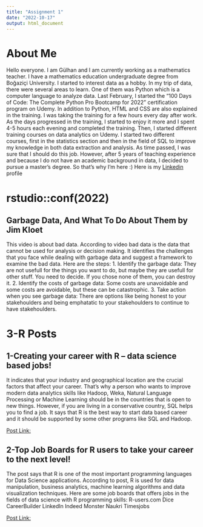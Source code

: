 ```yaml
---
title: "Assignment 1"
date: "2022-10-17"
output: html_document
---
```


# About Me
Hello everyone. I am Gülhan and I am currently working as a mathematics teacher. I have a mathematics education undergraduate degree from Boğaziçi University. I started to interest data as a hobby. In my trip of data, there were several areas to learn. One of them was Python which is a computer language to analyze data. Last February, I started the "100 Days of Code: The Complete Python Pro Bootcamp for 2022" certification program on Udemy. In addition to Python, HTML and CSS are also explained in the training. I was taking the training for a few hours every day after work. As the days progressed in the training, I started to enjoy it more and I spent 4-5 hours each evening and completed the training. Then, I started different training courses on data analytics on Udemy. I started two different courses, first in the statistics section and then in the field of SQL to improve my knowledge in both data extraction and analysis. As time passed, I was sure that I should do this job. However, after 5 years of teaching experience and because I do not have an academic background in data, I decided to pursue a master's degree. So that's why I'm here :)
Here is my [Linkedin](https://www.linkedin.com/in/g%C3%BClhan-demirel-75a026bb/) profile


# rstudio::conf(2022)
## Garbage Data, And What To Do About Them by Jim Kloet
This video is about bad data. According to video bad data is the data that cannot be used for analysis or decision making. It identifies the challenges that you face while dealing with garbage data and suggest a framework to examine the bad data.
Here are the steps:
1. Identify the garbage data: They are not usefull for the things you want to do, but maybe they are usefull for other stuff. You need to decide. If you chose none of them, you can destroy it.
2. Identify the costs of garbage data: Some costs are unavoidable and some costs are avoidable, but these can be catastrophic.
3. Take action when you see garbage data: There are options like being honest to your stakehoulders and being emphatatic to your stakehoulders to continue to have stakehoulders.

# 3-R Posts
## 1-Creating your career with R – data science based jobs!
It indicates that your industry and geographical location are the crucial factors that affect your career. That's why a person who wants to improve modern data analytics skills like Hadoop, Weka, Natural Language Processing or Machine Learning should be in the countries that is open to new things. However, if you are living in a conservative country, SQL helps you to find a job. It says that R is the best way to start data based career and it should be supported by some other programs like SQL and Hadoop.

[Post Link:](http://r-tutorials.com/creating-your-career-with-r-data-science-based-jobs/)

## 2-Top Job Boards for R users to take your career to the next level!
The post says that R is one of the most important programming languages for Data Science applications. According to post, R is used for data manipulation, business analytics, machine learning algorithms and data visualization techniques. 
Here are some job boards that offers jobs in the fields of data science with R programming skills:
R-users.com
Dice
CareerBuilder
LinkedIn
Indeed
Monster
Naukri
Timesjobs

[Post Link:](https://www.r-users.com/blog/)


```r

```
